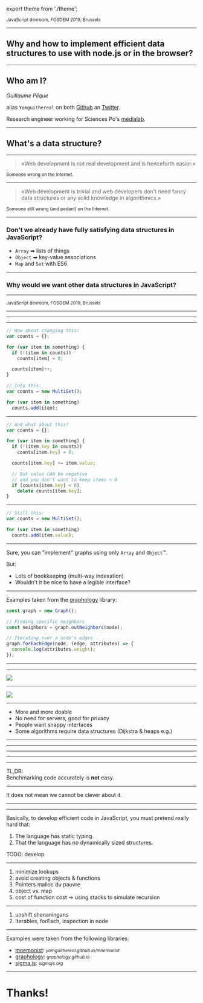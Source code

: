 export theme from './theme';

<Head>
  <title>FOSDEM 2019 - Developing data structures for JavaScript</title>
  <link href="https://fonts.googleapis.com/css?family=Muli:900" rel="stylesheet" />
</Head>

<MainTitle />

<small>JavaScript devroom, FOSDEM 2019, Brussels</small>

---

## Why and how to implement efficient data structures to use with node.js or in the browser?

---

## Who am I?

*Guillaume Plique*

alias `Yomguithereal` on both [Github](https://github.com/Yomguithereal) an [Twitter](https://twitter.com/Yomguithereal).

Research engineer working for Sciences Po's [médialab](https://medialab.sciencespo.fr).

---

## What's a data structure?

---

> «Web development is not real development and is henceforth easier.»

<div style={{textAlign: 'right'}}>
  <small>
    Someone wrong on the Internet.
  </small>
</div>

---

> «Web development is trivial and web developers don't need fancy data structures or any solid knowledge in algorithmics.»

<div style={{textAlign: 'right'}}>
  <small>
    Someone still wrong (and pedant) on the Internet.
  </small>
</div>

---

### Don't we already have fully satisfying data structures in JavaScript?

* `Array` ➡ lists of things
* `Object` ➡ key-value associations
* `Map` and `Set` with ES6

---

### Why would we want other data structures in JavaScript?

---

<MainTitleBis />

<small>JavaScript devroom, FOSDEM 2019, Brussels</small>

---

<Title affix="1.">Why?</Title>

---

<Title affix="1.1.">Convenience and bookkeeping</Title>

---


<Title affix="1.1.1." level={3}>A MultiSet</Title>

```js
// How about changing this:
var counts = {};

for (var item in something) {
  if (!(item in counts))
    counts[item] = 0;

  counts[item]++;
}
```

```js
// Into this:
var counts = new MultiSet();

for (var item in something)
  counts.add(item);
```

---


```js
// And what about this?
var counts = {};

for (var item in something) {
  if (!(item.key in counts))
    counts[item.key] = 0;

  counts[item.key] += item.value;

  // But value CAN be negative
  // and you don't want to keep items < 0
  if (counts[item.key] < 0)
    delete counts[item.key];
}
```

---


<Title affix="1.1.1." level={3}>A MultiSet</Title>

```js
// Still this:
var counts = new MultiSet();

for (var item in something)
  counts.add(item.value);
```

---

<Title affix="1.1.2." level={3}>Complex structures: a Graph</Title>

Sure, you can "implement" graphs using only `Array` and `Object`™.

But:

* Lots of bookkeeping (multi-way indexation)
* Wouldn't it be nice to have a legible interface?

---

Examples taken from the [graphology](https://graphology.github.io/) library:

```js
const graph = new Graph();

// Finding specific neighbors
const neighbors = graph.outNeighbors(node);

// Iterating over a node's edges
graph.forEachEdge(node, (edge, attributes) => {
  console.log(attributes.weight);
});
```

---

<Title affix="1.2.">Sometimes Arrays and Objects are not enough</Title>

---

<Title affix="1.2.1." level={3}>The QuadTree</Title>

<img src="./img/quad.svg" />

---

<Title affix="1.2.1." level={3}>The QuadTree</Title>

<img src="./img/quadtree.svg" />

---

<Title affix="1.2.2." level={3}>Processing data in the client</Title>

* More and more doable
* No need for servers, good for privacy
* People want snappy interfaces
* Some algorithms require data structures (Dijkstra & heaps e.g.)

---

<Title affix="2.">What are the challenges?</Title>

---

<Title affix="1." level={3}>Interpreted languages are far from the metal</Title>

---

<Title affix="2." level={3}>No control over memory layout &amp; garbage collection</Title>

---

<Title affix="3." level={3}>JIT and optimizing engines such as Gecko and V8</Title>

---

TL,DR:<br />Benchmarking code accurately is **not** easy.

---

<Title affix="3.">Implementation tips</Title>

It does not mean we cannot be clever about it.

---

<Title affix="3.1." level={3}>Time &amp; memory performance</Title>

---

Basically, to develop efficient code in JavaScript, you must pretend really hard that:

1. The language has static typing.
2. That the language has no dynamically sized structures.

TODO: develop

---

1. minimize lookups
2. avoid creating objects & functions
3. Pointers malloc du pauvre
3. object vs. map
4. cost of function cost -> using stacks to simulate recursion

---

<Title affix="3.2." level={3}>Respecting the ecosystem</Title>

1. unshift shenaningans
2. Iterables, forEach, inspection in node

---

<Title affix="5.">References</Title>

Examples were taken from the following libraries:

* [mnemonist](https://yomguithereal.github.io/mnemonist): <small><em>yomguithereal.github.io/mnemonist</em></small>
* [graphology](https://graphology.github.io): <small><em>graphology.github.io</em></small>
* [sigma.js](http://sigmajs.org): <small><em>sigmajs.org</em></small>

---

# Thanks!

